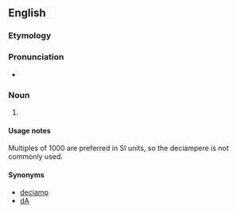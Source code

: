 {{also|deciampère|déciampère|deci-ampere}}
==English==

===Etymology===
{{prefix|en|deci|ampere}}

===Pronunciation===
* {{a|UK}} {{IPA|/ˈdɛsiæmpɪə(ɹ)/|lang=en}}

===Noun===
{{en-noun}}

# {{SI-unit|deci|ampere|electrical current|lang=en}}

====Usage notes====
Multiples of 1000 are preferred in SI units, so the deciampere is not commonly used.

====Synonyms====
* [[deciamp]]
* [[dA]]